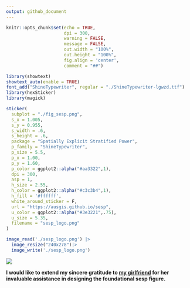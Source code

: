 ```yaml
---
output: github_document
---
```


```r
knitr::opts_chunk$set(echo = TRUE,
                      dpi = 300,
                      warning = FALSE,
                      message = FALSE,
                      out.width = "100%",
                      out.height = "100%",
                      fig.align = 'center',
                      comment = "##")
```

```r
library(showtext)
showtext_auto(enable = TRUE)
font_add("ShineTypewriter", regular = "./ShineTypewriter-lgwzd.ttf")
library(hexSticker)
library(magick)

sticker(
  subplot = "./fig_sesp.png",
  s_x = 1.005,
  s_y = 0.955,
  s_width = .6,
  s_height = .6,
  package = "Spatially Explicit Stratified Power",
  p_family = "ShineTypewriter",
  p_size = 5.5,
  p_x = 1.00,
  p_y = 1.60,
  p_color = ggplot2::alpha("#aa3322",1),
  dpi = 300,
  asp = 1,
  h_size = 2.55,
  h_color = ggplot2::alpha("#c3c3b4",1),
  h_fill = '#ffffff',
  white_around_sticker = F,
  url = "https://ausgis.github.io/sesp",
  u_color = ggplot2::alpha("#3e3221",.75),
  u_size = 5.35,
  filename = "sesp_logo.png"
)

image_read('./sesp_logo.png') |> 
  image_resize("240x278")|> 
  image_write('./sesp_logo.png')
```


![](./sesp_logo.png)

**I would like to extend my sincere gratitude to [my girlfriend](https://github.com/layeyo) for her invaluable assistance in designing the foundational sesp figure.**